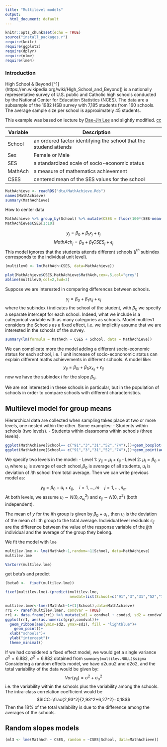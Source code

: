 ```yaml
---
title: "Multilevel models"
output:
  html_document: default
---
```


```r
knitr::opts_chunk$set(echo = TRUE)
source("install_packages.r")
require(knitr)
require(ggplot2)
require(dplyr)
require(nlme)
require(lme4)
```

### Introduction 

High School & Beyond [^1](https://en.wikipedia.org/wiki/High_School_and_Beyond]) is a nationally representative survey of U.S. public and Catholic high schools conducted by the National Center for Education Statistics (NCES). The data are a subsample of the 1982 HSB survey with 7,185 students from 160 schools. The average sample size per school is approximately 45 students.


This example was based on lecture by [Dae-Jin Lee](http://idaejin.github.io/bcam-courses/neiker-2016/material/mixed-models/) and slightly modified. [cc](https://creativecommons.org/licenses/by-sa/3.0/)

| Variable | Description                                                          |
|----------|----------------------------------------------------------------------|
| School   |  an   ordered factor identifying the school that the studend attends |
| Sex      |  Female or Male                                                      |
| SES      |  a standardized scale of   socio-economic status                     |
| MathAch  |  a measure of mathematics   achievement                              |
| CSES     |  centered mean of the SES values   for the school                    |


```r
MathAchieve <- readRDS("dta/MathAchieve.Rds")
names(MathAchieve)
summary(MathAchieve)
```

How to center data  
```r
MathAchieve %>% group_by(School) %>% mutate(CSES = floor(100*(SES-mean(SES)))/100) %>% ungroup %>% select(CSES) 
MathAchieve$CSES[1:10]
```

$$y_j = \beta_0 + \beta_1 x_j + \epsilon_j$$
$$ \textit{MathAch}_j = \beta_0 + \beta_1 \textit{CSES}_j + \epsilon_j$$ 
This model ignores that the students attends different schools ($j^{th}$ subindex corresponds to the individual unit level).


```r
(multilev0 <- lm(MathAch~CSES, data=MathAchieve))
```


```r
plot(MathAchieve$CSES,MathAchieve$MathAch,cex=.5,col="grey")
abline(multilev0,col=2,lwd=3)
```


Suppose we are interested in comparing differences between schools.


$$y_j = \beta_0 + \beta_1 x_{ij} + \epsilon_j$$
where the subindex $i$ indicates the school of the student, with $\beta_0$ we specify a separate intercept for each school. Indeed, what we include is a categorical variable with as many categories as schools. Model multilev1 considers the Schools as a fixed effect, i.e. we implicitly assume that we are interested in the schools of the survey.


```r
summary(lm(formula = MathAch ~ CSES + School, data = MathAchieve))
```

We can complicate more the model adding a different socio-economic status for each school, i.e. 1 unit increase of socio-econonomic status can explain different maths achievements in different schools. A model like:
$$y_{ij}=\beta_{0i} + \beta_{1i}x_{x_{ij}} + \epsilon_{ij}$$
now we have the subindex $i$ for the slope $\beta_{1i}$.

We are not interested in these schools in particular, but in the population of schools in order to compare schools with different characteristics.


## Multilevel model for group means

Hierarchical data are collected when sampling takes place at two or
more levels, one nested within the other. Some examples:
  - Students within schools (two levels).
  - Students within classrooms within schools (three levels).



```r
ggplot(MathAchieve[School== c("91","3","31","52","74"),])+geom_boxplot(aes(School, MathAch))
ggplot(MathAchieve[School== c("91","3","31","52","74"),])+geom_point(aes(School, MathAch))
```


We specify two levels in the model:
- Level 1: $y_{ij} = \mu_i + \epsilon_{ij}$
- Level 2: $\mu_i = \beta_0 + u_i$
where $\mu_i$ is average of each school,$\beta_0$ is average of all students, $u_i$ is deviation of $i$th school from total average. Then we can write previous model as: 

$$ y_{ij} = \beta_0 + u_i + \epsilon_{ij}, \quad i=1,\dots,m \quad j=1,\dots,n_m$$
At both levels, we assume $u_i\sim N(0,\sigma^2_{u_i})$ and $\epsilon_{ij} \sim N(0,\sigma^2)$ (both independent).

The mean of $y$ for the $i$th group is given by $\beta_0 + u_i$ , then $u_i$ is the deviation of the mean of iith group to the total average. Individual level residuals $\epsilon_{ij}$ are the difference between the value of the response variable of the $j$jth individual and the average of the group they belong. 

We fit the model with `lme`

```r
multilev.lme <- lme(MathAch~1,random=~1|School, data=MathAchieve)
multilev.lme
```


```r
VarCorr(multilev.lme)
```



get beta's and predict

```r
(beta0 <-  fixef(multilev.lme))
```



```r
fixef(multilev.lme)-(predict(multilev.lme,
                             newdat=list(School=c("91","3","31","52","74"))))
```

```r
multilev.lmer<-lmer(MathAch~1+(1|School),data=MathAchieve)
rr1 <- ranef(multilev.lmer, condVar = TRUE)
rr1 <- data.frame(rr1) %>% mutate(sd1 = condval + condsd, sd2 = condval- condsd) 
ggplot(rr1, aes(as.numeric(grp),condval))+
  geom_ribbon(aes(ymin=sd2, ymax=sd1), fill = "lightblue")+
    geom_point()+
  xlab("schools")+
  ylab("intercept")+
  theme_minimal()
```

If we had considered a fixed effect model, we would get a single variance $\sigma^2=6.882$, $\sigma^2=6.882$ obtained from `summary(multilev.NULL)$sigma` Considering a random effects model, we have σ2uσu2 and σ2σ2, and the total variability of the data would be given by:
$$Var(y_{ij}) = \sigma^2 + \sigma^2_u$$
i.e. the variability within the schools plus the variability among the schools. The intra-class correlation coefficient would be
$$ICC=\frac{2,93^2}{2,93^2+6,27^2}=0,18$$
Then the 18% of the total variability is due to the difference among the averages of the schools.


## Random slopes models


```r
(ml3 <- lme(MathAch ~ CSES, random = ~CSES|School, data=MathAchieve))
```


